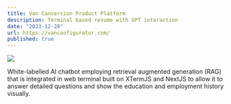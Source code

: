 ```yaml
---
title: Van Conversion Product Platform
description: Terminal based resume with GPT interaction
date: "2023-12-28"
url: https://vanconfigurator.com/
published: true
---
```


[![](/vanapp.png)](https://vanconfigurator.com/)

White-labelled AI chatbot employing retrieval augmented generation (RAG) that is integrated in web terminal built on XTermJS and NextJS to allow it to answer detailed questions and show the education and employment history visually.